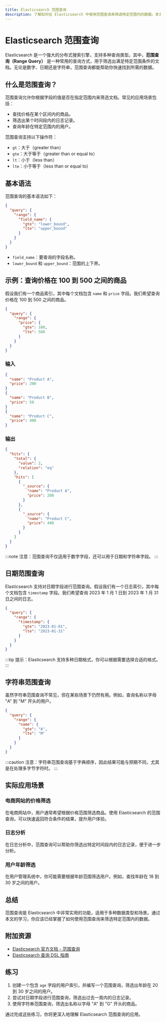 ```yaml
---
title: Elasticsearch 范围查询
description: 了解如何在 Elasticsearch 中使用范围查询来筛选特定范围内的数据。本文适合初学者，包含详细的解释、代码示例和实际应用场景。
---
```


# Elasticsearch 范围查询

Elasticsearch 是一个强大的分布式搜索引擎，支持多种查询类型。其中，**范围查询（Range Query）** 是一种常用的查询方式，用于筛选出满足特定范围条件的文档。无论是数字、日期还是字符串，范围查询都能帮助你快速找到所需的数据。

## 什么是范围查询？

范围查询允许你根据字段的值是否在指定范围内来筛选文档。常见的应用场景包括：

- 查找价格在某个区间内的商品。
- 筛选出某个时间段内的日志记录。
- 查询年龄在特定范围内的用户。

范围查询支持以下操作符：

- `gt`：大于（greater than）
- `gte`：大于等于（greater than or equal to）
- `lt`：小于（less than）
- `lte`：小于等于（less than or equal to）

## 基本语法

范围查询的基本语法如下：

```json
{
  "query": {
    "range": {
      "field_name": {
        "gte": "lower_bound",
        "lte": "upper_bound"
      }
    }
  }
}
```

- `field_name`：要查询的字段名称。
- `lower_bound` 和 `upper_bound`：范围的上下界。

## 示例：查询价格在 100 到 500 之间的商品

假设我们有一个商品索引，其中每个文档包含 `name` 和 `price` 字段。我们希望查询价格在 100 到 500 之间的商品。

```json
{
  "query": {
    "range": {
      "price": {
        "gte": 100,
        "lte": 500
      }
    }
  }
}
```

### 输入

```json
{
  "name": "Product A",
  "price": 200
}
{
  "name": "Product B",
  "price": 50
}
{
  "name": "Product C",
  "price": 400
}
```

### 输出

```json
{
  "hits": {
    "total": {
      "value": 2,
      "relation": "eq"
    },
    "hits": [
      {
        "_source": {
          "name": "Product A",
          "price": 200
        }
      },
      {
        "_source": {
          "name": "Product C",
          "price": 400
        }
      }
    ]
  }
}
```

:::note
注意：范围查询不仅适用于数字字段，还可以用于日期和字符串字段。
:::

## 日期范围查询

Elasticsearch 支持对日期字段进行范围查询。假设我们有一个日志索引，其中每个文档包含 `timestamp` 字段。我们希望查询 2023 年 1 月 1 日到 2023 年 1 月 31 日之间的日志。

```json
{
  "query": {
    "range": {
      "timestamp": {
        "gte": "2023-01-01",
        "lte": "2023-01-31"
      }
    }
  }
}
```

:::tip
提示：Elasticsearch 支持多种日期格式，你可以根据需要选择合适的格式。
:::

## 字符串范围查询

虽然字符串范围查询不常见，但在某些场景下仍然有用。例如，查询名称以字母 "A" 到 "M" 开头的用户。

```json
{
  "query": {
    "range": {
      "name": {
        "gte": "A",
        "lte": "M"
      }
    }
  }
}
```

:::caution
注意：字符串范围查询基于字典顺序，因此结果可能与预期不同，尤其是在处理多字节字符时。
:::

## 实际应用场景

### 电商网站的价格筛选

在电商网站中，用户通常希望根据价格范围筛选商品。使用 Elasticsearch 的范围查询，可以快速返回符合条件的结果，提升用户体验。

### 日志分析

在日志分析中，范围查询可以帮助你筛选出特定时间段内的日志记录，便于进一步分析。

### 用户年龄筛选

在用户管理系统中，你可能需要根据年龄范围筛选用户。例如，查找年龄在 18 到 30 岁之间的用户。

## 总结

范围查询是 Elasticsearch 中非常实用的功能，适用于多种数据类型和场景。通过本文的学习，你应该已经掌握了如何使用范围查询来筛选特定范围内的数据。

## 附加资源

- [Elasticsearch 官方文档 - 范围查询](https://www.elastic.co/guide/en/elasticsearch/reference/current/query-dsl-range-query.html)
- [Elasticsearch 查询 DSL 指南](https://www.elastic.co/guide/en/elasticsearch/reference/current/query-dsl.html)

## 练习

1. 创建一个包含 `age` 字段的用户索引，并编写一个范围查询，筛选出年龄在 20 到 30 岁之间的用户。
2. 尝试对日期字段进行范围查询，筛选出过去一周内的日志记录。
3. 使用字符串范围查询，筛选出名称以字母 "A" 到 "G" 开头的商品。

通过完成这些练习，你将更深入地理解 Elasticsearch 范围查询的应用。